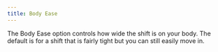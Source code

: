 ```yaml
---
title: Body Ease
---
```


The Body Ease option controls how wide the shift is on your body. The default
is for a shift that is fairly tight but you can still easily move in.
